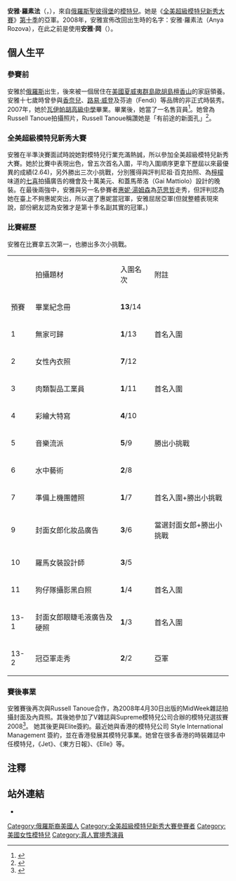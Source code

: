 {{Infobox Model
| name          = 安雅·羅素法<br>{{en}}Anya Rozova
| image         = 
| imagesize     =  
| caption       = 
| birthname     = Anna Rozova
| birthdate     = {{birth date and age|1989|1|3}}
| location      = {{RUS}}[[聖彼得堡|聖彼得堡]]
| deathdate     = 
| deathplace    = 
| height        = {{Height|ft=5|in=10}}
| weight        = 
| haircolor     = 棕色
| eyecolor      = 藍色
| measurements  = 33"-24"-34"
| dress size    = 34 (EU), 4 (US), 6 (UK)
| shoesize      = 40 (EU), 9 (US), 6.5 (UK)
| agency        = Wilhelmina Models 
| alias(es)     = Anya Kop
| spouse        = 
| homepage      = http://www.anyarozova.com
}}
'''安雅·羅素法'''（{{lang-en|Anya Rozova}}，{{bd|1989年|1月3日|catIdx=C}}），來自[[俄羅斯|俄羅斯]][[聖彼得堡|聖彼得堡]]的[[模特兒|模特兒]]。她是《[[全美超級模特兒新秀大賽|全美超級模特兒新秀大賽]]》[[全美超級模特兒新秀大賽_(第十季)|第十季]]的亞軍。2008年，安雅宣佈改回出生時的名字：安雅·羅素法（Anya Rozova），在此之前是使用'''安雅·岡'''（{{lang-en|'''Anya Kop'''}}）。

==個人生平==
===參賽前===
安雅於[[俄羅斯|俄羅斯]]出生，後來被一個居住在[[美國|美國]][[夏威夷群島|夏威夷群島]][[歐胡島|歐胡島]][[檀香山|檀香山]]的家庭領養。安雅十七歲時曾參與[[香奈兒|香奈兒]]、[[路易·威登|路易·威登]]及芬迪（Fendi）等品牌的非正式時裝秀。2007年，她於[[瓦伊帕胡|瓦伊帕胡]][[高級中學|高級中學]]畢業。畢業後，她當了一名售貨員<ref>{{Cite web |url=http://www.tv.com/anya/person/610562/summary.html |title=存档副本 |accessdate=2008-05-13 |archive-date=2008-05-01 |archive-url=https://web.archive.org/web/20080501190858/http://www.tv.com/anya/person/610562/summary.html |dead-url=no }}</ref>。她曾為Russell Tanoue拍攝照片，Russell Tanoue稱讚她是「有前途的新面孔」<ref>{{cite web |url=http://www.midweek.com/content/mwspace/image_full/7742/ |title=存档副本 |accessdate=2008-05-13 |deadurl=yes |archiveurl=https://web.archive.org/web/20080610124726/http://www.midweek.com/content/mwspace/image_full/7742/ |archivedate=2008-06-10 }}</ref>。

===全美超級模特兒新秀大賽===
安雅在半準決賽面試時說她對模特兒行業充滿熱誠，所以參加全美超級模特兒新秀大賽。她於比賽中表現出色，曾五次首名入圍，平均入圍順序更拿下歷屆以來最優異的成績(2.64)，另外勝出三次小挑戰，分別獲得與評判尼祖·百克拍照、為[[檸檬|檸檬]]味道的[[七喜|七喜]]拍攝廣告的機會及十萬美元、和蓋馬蒂洛（Gai Mattiolo）設計的晚裝。在最後兩強中，安雅與另一名參賽者[[惠妮·湯姆森|惠妮·湯姆森]]為[[范思哲|范思哲]]走秀，但評判認為她在臺上不夠惠妮突出，所以選了惠妮當冠軍，安雅屈居亞軍(但就整體表現來說，部份網友認為安雅才是第十季名副其實的冠軍。)

===比賽經歷===
安雅在比賽拿五次第一，也勝出多次小挑戰。
{| border="1" colour="black"
|- 
|  || 拍攝題材 || 入圍名次 || 附註
|- 
| 預賽 || 畢業紀念冊  || '''13'''/14||
|- 
| 1 || 無家可歸   || '''1'''/13||首名入圍
|- 
| 2 || 女性內衣照  || '''7'''/12|| 
|- 
| 3 || 肉類製品工業員  ||'''1'''/11|| 首名入圍 
|- 
| 4 || 彩繪大特寫  || '''4'''/10||
|- 
| 5 || 音樂流派  || '''5'''/9||勝出小挑戰
|- 
| 6 || 水中藝術  || '''2'''/8||
|- 
| 7 || 準備上機團體照  || '''1'''/7||首名入圍+勝出小挑戰
|- 
| 9 || 封面女郎化妝品廣告  || '''3'''/6|| 當選封面女郎+勝出小挑戰
|- 
| 10 || 羅馬女裝設計師   || '''3'''/5||
|- 
| 11 || 狗仔隊攝影黑白照   || '''1'''/4||首名入圍
|- 
| 13-1 || 封面女郎眼睫毛液廣告及硬照   || '''1'''/3||首名入圍
|- 
| 13-2|| 冠亞軍走秀  || '''2'''/2||亞軍
|}

===賽後事業===
安雅賽後再次與Russell Tanoue合作，為2008年4月30日出版的MidWeek雜誌拍攝封面及內頁照。其後她參加了V雜誌與Supreme模特兒公司合辦的模特兒選拔賽2008<ref>{{Cite web |url=http://www.vmagazine.com/vamodel_topten.php |title=存档副本 |access-date=2008-05-20 |archive-url=https://web.archive.org/web/20080519225223/http://www.vmagazine.com/vamodel_topten.php |archive-date=2008-05-19 |dead-url=yes }}</ref>。
她其後更與Elite簽約。最近她與香港的模特兒公司 Style International Management 簽約，並在香港發展其模特兒事業。她曾在很多香港的時裝雜誌中任模特兒，《Jet》、《東方日報》、《Elle》等。

==注釋==
<div class="references-small">
<references />
</div>

==站外連結==
* {{imdb name|id=2924573|name=安雅·羅素法}}

{{start box}}
{{succession box|title=[[全美超級模特兒新秀大賽|全美超級模特兒新秀大賽]]亚軍
|years=[[全美超級模特兒新秀大賽_(第十季)|第十季]]
| before = [[珊圖·鍾斯|珊圖·鍾斯]]
| after  = [[詩曼花·波特|森瑪花·波特]]
}}
{{end}}

{{America's Next Top Model}}

{{DEFAULTSORT:Rozova, Anya}}
[[Category:俄羅斯裔美國人|Category:俄羅斯裔美國人]]
[[Category:全美超級模特兒新秀大賽參賽者|Category:全美超級模特兒新秀大賽參賽者]]
[[Category:美國女性模特兒|Category:美國女性模特兒]]
[[Category:真人實境秀演員|Category:真人實境秀演員]]